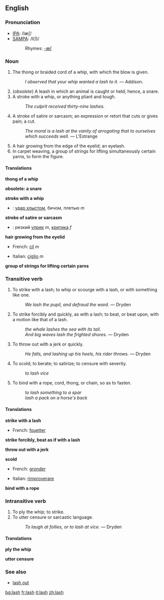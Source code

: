 ==English==

===Pronunciation===
*[[w:IPA|IPA]]: /læʃ/
*[[w:SAMPA|SAMPA]]: /l{S/
*:Rhymes: [[Rhymes:English:-æʃ|-æʃ]]

===Noun===
{{en-noun-reg-es}}

# The thong or braided cord of a whip, with which the blow is given.
#:''I observed that your whip wanted a lash to it.'' &mdash; Addison.
# (''obsolete'') A leash in which an animal is caught or held; hence, a snare.
# A stroke with a whip, or anything pliant and tough.
#:''The culprit received thirty-nine lashes.''
# A stroke of satire or sarcasm; an expression or retort that cuts or gives pain; a cut.
#:''The moral is a lash at the vanity of arrogating that to ourselves which succeeds well.'' &mdash; L'Estrange
# A hair growing from the edge of the eyelid; an eyelash.
# In carpet weaving, a group of strings for lifting simultaneously certain yarns, to form the figure.

====Translations====
'''thong of a whip'''
{{top}}
{{mid}}
{{bottom}}

'''obsolete: a snare'''
{{top}}
{{mid}}
{{bottom}}

'''stroke with a whip'''
{{top}}
*{{Russian}}: [[удар хлыстом]], бичом, плетью ''m''
{{mid}}
{{bottom}}

'''stroke of satire or sarcasm'''
{{top}}
*{{Russian}}: резкий [[упрек]] ''m'', [[критика]] ''f''
{{mid}}
{{bottom}}

'''hair growing from the eyelid'''
{{top}}
*French: [[cil]] ''m''
{{mid}}
*Italian: [[ciglio]] ''m''
{{bottom}}

'''group of strings for lifting certain yarns'''
{{top}}
{{mid}}
{{bottom}}

===Transitive verb===
{{en-infl-reg-sibilant|la|sh|}}

# To strike with a lash; to whip or scourge with a lash, or with something like one.
#:''We lash the pupil, and defraud the ward.'' &mdash; Dryden
# To strike forcibly and quickly, as with a lash; to beat, or beat upon, with a motion like that of a lash.
#:''the whale lashes the sea with its tail.''
#:''And big waves lash the frighted shores.'' &mdash; Dryden
# To throw out with a jerk or quickly.
#:''He falls, and lashing up his heels, his rider throws.'' &mdash; Dryden
# To scold; to berate; to satirize; to censure with severity.
#:''to lash vice''
# To bind with a rope, cord, thong, or chain, so as to fasten.
#:''to lash something to a spar''
#:''lash a pack on a horse's back''

====Translations====
'''strike with a lash'''
{{top}}
*French: [[fouetter]]
{{mid}}
{{bottom}}

'''strike forcibly, beat as if with a lash'''
{{top}}
{{mid}}
{{bottom}}

'''throw out with a jerk'''
{{top}}
{{mid}}
{{bottom}}

'''scold'''
{{top}}
*French: [[gronder]]
{{mid}}
*Italian: [[rimproverare]]
{{bottom}}

'''bind with a rope'''
{{top}}
{{mid}}
{{bottom}}

===Intransitive verb===
{{en-infl-reg-sibilant|la|sh|}}

# To ply the whip; to strike.
# To utter censure or sarcastic language.
#:''To laugh at follies, or to lash at vice.'' &mdash; Dryden

====Translations====
'''ply the whip'''
{{top}}
{{mid}}
{{bottom}}

'''utter censure'''
{{top}}
{{mid}}
{{bottom}}

===See also===
*[[lash out]]<!-- to strike out wildly or furiously. -->

[[bg:lash]]
[[fr:lash]]
[[it:lash]]
[[zh:lash]]